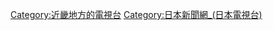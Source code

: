 {{catmore}}
{{Commonscat|Yomiuri Telecasting Corporation}}

[[Category:近畿地方的電視台|Category:近畿地方的電視台]]
[[Category:日本新聞網_(日本電視台)|Category:日本新聞網_(日本電視台)]]